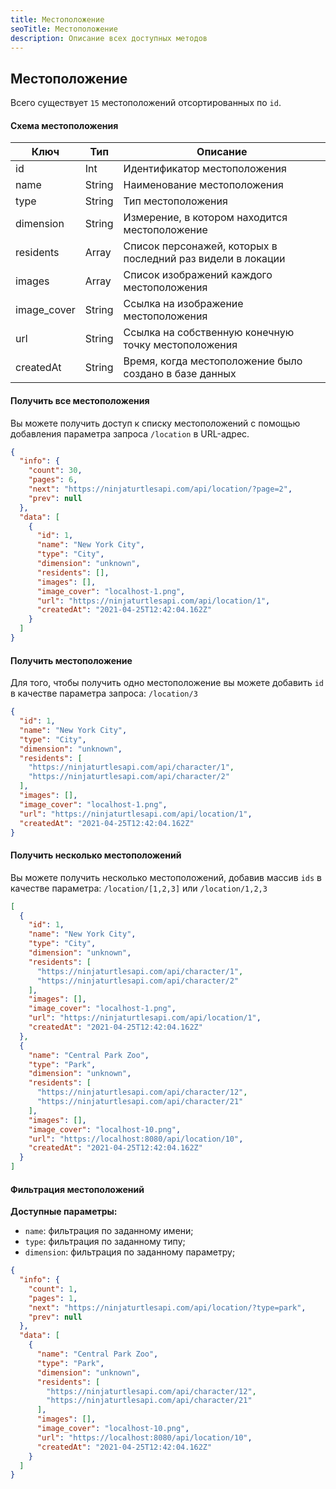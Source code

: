 ```yaml
---
title: Местоположение
seoTitle: Местоположение
description: Описание всех доступных методов
---
```


## Местоположение
Всего существует `15` местоположений отсортированных по `id`.

#### Схема местоположения

| Ключ        | Тип    | Описание                                                    |
|-------------|--------|-------------------------------------------------------------|
| id          | Int    | Идентификатор местоположения                                |,
| name        | String | Наименование местоположения                                 |,
| type        | String | Тип местоположения                                          |,
| dimension   | String | Измерение, в котором находится местоположение               |,
| residents   | Array  | Список персонажей, которых в последний раз видели в локации |,
| images      | Array  | Список изображений каждого местоположения                   |,
| image_cover | String | Ссылка на изображение местоположения                        |,
| url         | String | Ссылка на собственную конечную точку местоположения         |,
| createdAt   | String | Время, когда местоположение было создано в базе данных      |

#### Получить все местоположения
Вы можете получить доступ к списку местоположений с помощью добавления параметра запроса  `/location` в URL-адрес.

```json
{
  "info": {
    "count": 30,
    "pages": 6,
    "next": "https://ninjaturtlesapi.com/api/location/?page=2",
    "prev": null
  },
  "data": [
    {
      "id": 1,
      "name": "New York City",
      "type": "City",
      "dimension": "unknown",
      "residents": [],
      "images": [],
      "image_cover": "localhost-1.png",
      "url": "https://ninjaturtlesapi.com/api/location/1",
      "createdAt": "2021-04-25T12:42:04.162Z"
    }
  ]
}
```

#### Получить местоположение
Для того, чтобы получить одно местоположение вы можете добавить  `id`  в качестве параметра запроса:  `/location/3`

```json
{
  "id": 1,
  "name": "New York City",
  "type": "City",
  "dimension": "unknown",
  "residents": [
    "https://ninjaturtlesapi.com/api/character/1",
    "https://ninjaturtlesapi.com/api/character/2"
  ],
  "images": [],
  "image_cover": "localhost-1.png",
  "url": "https://ninjaturtlesapi.com/api/location/1",
  "createdAt": "2021-04-25T12:42:04.162Z"
}
```

#### Получить несколько местоположений
Вы можете получить несколько местоположений, добавив массив `ids` в качестве параметра: `/location/[1,2,3]` или `/location/1,2,3`

```json
[
  {
    "id": 1,
    "name": "New York City",
    "type": "City",
    "dimension": "unknown",
    "residents": [
      "https://ninjaturtlesapi.com/api/character/1",
      "https://ninjaturtlesapi.com/api/character/2"
    ],
    "images": [],
    "image_cover": "localhost-1.png",
    "url": "https://ninjaturtlesapi.com/api/location/1",
    "createdAt": "2021-04-25T12:42:04.162Z"
  },
  {
    "name": "Central Park Zoo",
    "type": "Park",
    "dimension": "unknown",
    "residents": [
      "https://ninjaturtlesapi.com/api/character/12",
      "https://ninjaturtlesapi.com/api/character/21"
    ],
    "images": [],
    "image_cover": "localhost-10.png",
    "url": "https://localhost:8080/api/location/10",
    "createdAt": "2021-04-25T12:42:04.162Z"
  }
]
```

#### Фильтрация местоположений

**Доступные параметры:**

* `name`: фильтрация по заданному имени;
* `type`: фильтрация по заданному типу;
* `dimension`: фильтрация по заданному параметру;

```json
{
  "info": {
    "count": 1,
    "pages": 1,
    "next": "https://ninjaturtlesapi.com/api/location/?type=park",
    "prev": null
  },
  "data": [
    {
      "name": "Central Park Zoo",
      "type": "Park",
      "dimension": "unknown",
      "residents": [
        "https://ninjaturtlesapi.com/api/character/12",
        "https://ninjaturtlesapi.com/api/character/21"
      ],
      "images": [],
      "image_cover": "localhost-10.png",
      "url": "https://localhost:8080/api/location/10",
      "createdAt": "2021-04-25T12:42:04.162Z"
    }
  ]
}
```
